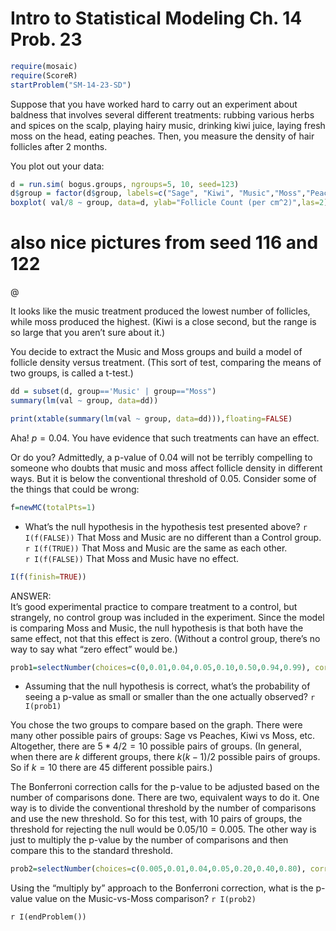 Intro to Statistical Modeling Ch. 14 Prob. 23
========================================================
```r
require(mosaic)
require(ScoreR)
startProblem("SM-14-23-SD")
```

Suppose that you have worked hard to carry out an experiment about baldness that involves several different treatments: rubbing various herbs and spices on the scalp, playing hairy music, drinking kiwi juice, laying fresh moss on the head, eating peaches.  Then, you measure the density of hair follicles after 2 months. 

You plot out your data:

```r
d = run.sim( bogus.groups, ngroups=5, 10, seed=123)
d$group = factor(d$group, labels=c("Sage", "Kiwi", "Music","Moss","Peaches"))
boxplot( val/8 ~ group, data=d, ylab="Follicle Count (per cm^2)",las=2)
```
# also nice pictures from seed 116 and 122
@ 

\centerline{\includegraphics[width=3.5in]{Figures/multiple-moss}}

It looks like the music treatment produced the lowest number of follicles, while moss produced the highest.  (Kiwi is a close second, but the range is so large that you aren't sure about it.)

You decide to extract the Music and Moss groups and build a model of follicle density versus treatment.  (This sort of test, comparing the means of two groups, is called a t-test.)

```r
dd = subset(d, group=='Music' | group=="Moss")
summary(lm(val ~ group, data=dd))
```

```r
print(xtable(summary(lm(val ~ group, data=dd))),floating=FALSE)
```

Aha!  $p = 0.04$.  You have evidence that such treatments can have an effect.

Or do you?  Admittedly, a p-value of 0.04 will not be terribly compelling to someone who doubts that music and moss affect follicle density in different ways.  But it is below the conventional threshold of 0.05.  Consider some of the things that could be wrong:

```r
f=newMC(totalPts=1)
```
* What's the null hypothesis in the hypothesis test presented above?
`r I(f(FALSE))` That Moss and Music are no different than a Control group.    
`r I(f(TRUE))` That Moss and Music are the same as each other.    
`r I(f(FALSE))` That Moss and Music have no effect.     
```r
I(f(finish=TRUE))
```

<aside>
ANSWER:     
It's good experimental practice to compare treatment to a control, but strangely, no control group was included in the experiment.  Since the model is comparing Moss and Music, the null hypothesis is that both have the same effect, not that this effect is zero.  (Without a control group, there's no way to say what "zero effect" would be.)
</aside>

```r
prob1=selectNumber(choices=c(0,0.01,0.04,0.05,0.10,0.50,0.94,0.99), correct=c(0.04), totalPts=1, name="pvalue")
```
* Assuming that the null hypothesis is correct, what's the probability of seeing a p-value as small or smaller than the one actually observed? `r I(prob1)`

You chose the two groups to compare based on the graph.  There were many other possible pairs of groups: Sage vs Peaches, Kiwi vs Moss, etc.  Altogether, there are $5*4/2 = 10$ possible pairs of groups.  (In general, when there are $k$ different groups, there $k(k-1)/2$ possible pairs of groups.  So if $k=10$ there are 45 different possible pairs.)  

The Bonferroni correction calls for the p-value to be adjusted based on the number of comparisons done.  There are two, equivalent ways to do it.  One way is to divide the conventional threshold by the number of comparisons and use the new threshold.  So for this test, with 10 pairs of groups, the threshold for rejecting the null would be $0.05/10 = 0.005$.  The other way is just to multiply the p-value by the number of comparisons and then compare this to the standard threshold. 

```r
prob2=selectNumber(choices=c(0.005,0.01,0.04,0.05,0.20,0.40,0.80), correct=c(0.40), totalPts=1, name="multiplyBy")
```
Using the "multiply by" approach to the Bonferroni correction, what is the p-value value on the Music-vs-Moss comparison? `r I(prob2)`


`r I(endProblem())`